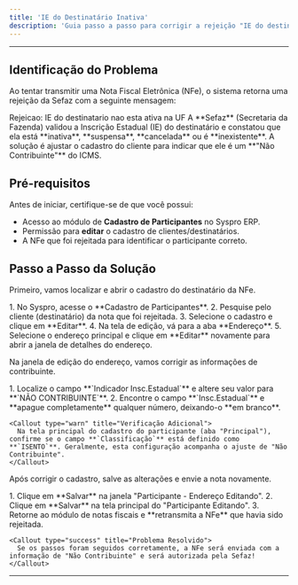 ```yaml
---
title: 'IE do Destinatário Inativa'
description: 'Guia passo a passo para corrigir a rejeição "IE do destinatario nao esta ativa na UF" ao transmitir NFe no Syspro ERP.'
---
```



---

## Identificação do Problema

Ao tentar transmitir uma Nota Fiscal Eletrônica (NFe), o sistema retorna uma rejeição da Sefaz com a seguinte mensagem:

<Callout type="error" title="Erro Apresentado">
  Rejeicao: IE do destinatario nao esta ativa na UF
</Callout>

<Callout type="info" title="Causa do Erro">
  A **Sefaz** (Secretaria da Fazenda) validou a Inscrição Estadual (IE) do destinatário e constatou que ela está **inativa**, **suspensa**, **cancelada** ou é **inexistente**. A solução é ajustar o cadastro do cliente para indicar que ele é um **"Não Contribuinte"** do ICMS.
</Callout>

## Pré-requisitos

Antes de iniciar, certifique-se de que você possui:

- Acesso ao módulo de **Cadastro de Participantes** no Syspro ERP.
- Permissão para **editar** o cadastro de clientes/destinatários.
- A NFe que foi rejeitada para identificar o participante correto.

## Passo a Passo da Solução

<Steps>
  <Step title="Acessar e Editar o Cadastro do Cliente">
    <p>Primeiro, vamos localizar e abrir o cadastro do destinatário da NFe.</p>
    1. No Syspro, acesse o **Cadastro de Participantes**.
    2. Pesquise pelo cliente (destinatário) da nota que foi rejeitada.
    3. Selecione o cadastro e clique em **Editar**.
    4. Na tela de edição, vá para a aba **Endereço**.
    5. Selecione o endereço principal e clique em **Editar** novamente para abrir a janela de detalhes do endereço.
  </Step>

  <Step title="Ajustar os Dados Fiscais">
    <p>Na janela de edição do endereço, vamos corrigir as informações de contribuinte.</p>
    1. Localize o campo **`Indicador Insc.Estadual`** e altere seu valor para **`NÃO CONTRIBUINTE`**.
    2. Encontre o campo **`Insc.Estadual`** e **apague completamente** qualquer número, deixando-o **em branco**.
    

    <Callout type="warn" title="Verificação Adicional">
      Na tela principal do cadastro do participante (aba "Principal"), confirme se o campo **`Classificação`** está definido como **`ISENTO`**. Geralmente, esta configuração acompanha o ajuste de "Não Contribuinte".
    </Callout>
  </Step>

  <Step title="Salvar e Retransmitir a NFe">
    <p>Após corrigir o cadastro, salve as alterações e envie a nota novamente.</p>
    1. Clique em **Salvar** na janela "Participante - Endereço Editando".
    2. Clique em **Salvar** na tela principal do "Participante Editando".
    3. Retorne ao módulo de notas fiscais e **retransmita a NFe** que havia sido rejeitada.

    <Callout type="success" title="Problema Resolvido">
      Se os passos foram seguidos corretamente, a NFe será enviada com a informação de "Não Contribuinte" e será autorizada pela Sefaz!
    </Callout>
  </Step>
</Steps>

---

<SuporteSection modulo="NFe" />